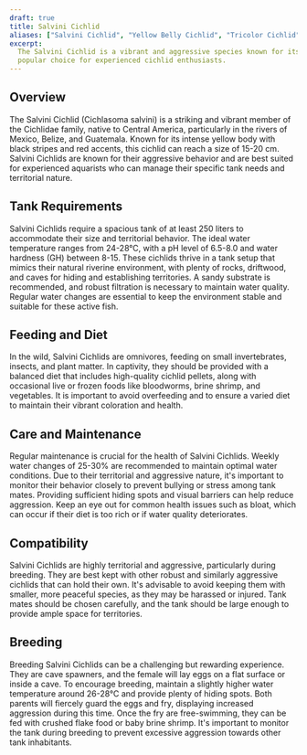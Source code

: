 ```yaml
---
draft: true
title: Salvini Cichlid
aliases: ["Salvini Cichlid", "Yellow Belly Cichlid", "Tricolor Cichlid"]
excerpt:
  The Salvini Cichlid is a vibrant and aggressive species known for its striking yellow and black coloration. It is a
  popular choice for experienced cichlid enthusiasts.
---
```


## Overview

The Salvini Cichlid (Cichlasoma salvini) is a striking and vibrant member of the Cichlidae family, native to Central
America, particularly in the rivers of Mexico, Belize, and Guatemala. Known for its intense yellow body with black
stripes and red accents, this cichlid can reach a size of 15-20 cm. Salvini Cichlids are known for their aggressive
behavior and are best suited for experienced aquarists who can manage their specific tank needs and territorial nature.

## Tank Requirements

Salvini Cichlids require a spacious tank of at least 250 liters to accommodate their size and territorial behavior. The
ideal water temperature ranges from 24-28°C, with a pH level of 6.5-8.0 and water hardness (GH) between 8-15. These
cichlids thrive in a tank setup that mimics their natural riverine environment, with plenty of rocks, driftwood, and
caves for hiding and establishing territories. A sandy substrate is recommended, and robust filtration is necessary to
maintain water quality. Regular water changes are essential to keep the environment stable and suitable for these active
fish.

## Feeding and Diet

In the wild, Salvini Cichlids are omnivores, feeding on small invertebrates, insects, and plant matter. In captivity,
they should be provided with a balanced diet that includes high-quality cichlid pellets, along with occasional live or
frozen foods like bloodworms, brine shrimp, and vegetables. It is important to avoid overfeeding and to ensure a varied
diet to maintain their vibrant coloration and health.

## Care and Maintenance

Regular maintenance is crucial for the health of Salvini Cichlids. Weekly water changes of 25-30% are recommended to
maintain optimal water conditions. Due to their territorial and aggressive nature, it's important to monitor their
behavior closely to prevent bullying or stress among tank mates. Providing sufficient hiding spots and visual barriers
can help reduce aggression. Keep an eye out for common health issues such as bloat, which can occur if their diet is too
rich or if water quality deteriorates.

## Compatibility

Salvini Cichlids are highly territorial and aggressive, particularly during breeding. They are best kept with other
robust and similarly aggressive cichlids that can hold their own. It's advisable to avoid keeping them with smaller,
more peaceful species, as they may be harassed or injured. Tank mates should be chosen carefully, and the tank should be
large enough to provide ample space for territories.

## Breeding

Breeding Salvini Cichlids can be a challenging but rewarding experience. They are cave spawners, and the female will lay
eggs on a flat surface or inside a cave. To encourage breeding, maintain a slightly higher water temperature around
26-28°C and provide plenty of hiding spots. Both parents will fiercely guard the eggs and fry, displaying increased
aggression during this time. Once the fry are free-swimming, they can be fed with crushed flake food or baby brine
shrimp. It's important to monitor the tank during breeding to prevent excessive aggression towards other tank
inhabitants.
